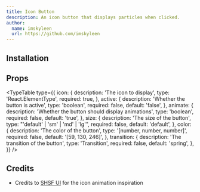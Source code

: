 ```yaml
---
title: Icon Button
description: An icon button that displays particles when clicked.
author:
  name: imskyleen
  url: https://github.com/imskyleen
---
```


<ComponentPreview name="icon-button-demo" />

## Installation

<ComponentInstallation name="icon-button" />

## Props

<TypeTable
  type={{
    icon: {
      description: 'The icon to display',
      type: 'React.ElementType',
      required: true,
    },
    active: {
      description: 'Whether the button is active',
      type: 'boolean',
      required: false,
      default: 'false',
    },
    animate: {
      description: 'Whether the button should display animations',
      type: 'boolean',
      required: false,
      default: 'true',
    },
    size: {
      description: 'The size of the button',
      type: "'default' | 'sm' | 'md' | 'lg'",
      required: false,
      default: 'default',
    },
    color: {
      description: 'The color of the button',
      type: '[number, number, number]',
      required: false,
      default: '[59, 130, 246]',
    },
    transition: {
      description: 'The transition of the button',
      type: 'Transition',
      required: false,
      default: 'spring',
    },
  }}
/>

## Credits

- Credits to [SHSF UI](https://www.shsfui.com/primitives/buttons/heart-button) for the icon animation inspiration
